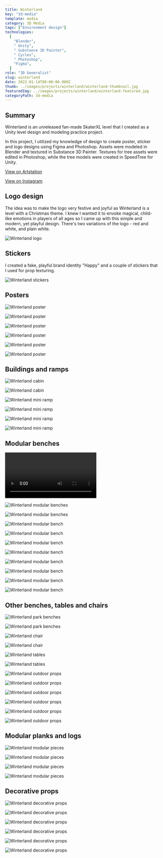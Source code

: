 ---
title: Winterland
key: "3d-media"
template: media
category: 3D Media
tags: ["Environment design"]
technologies:
  [
    "Blender",
    " Unity",
    " Substance 3D Painter",
    " Cycles",
    " Photoshop",
    "Figma",
  ]
role: "3D Generalist"
slug: winterland
date: 2022-01-14T00:00:00.000Z
thumb: ../images/projects/winterland/winterland-thumbnail.jpg
featuredImg: ../images/projects/winterland/winterland-featured.jpg
categoryPath: 3d-media
---




<Summary>

## Summary

<Grid2>

Winterland is an unreleased fan-made SkaterXL level that I created as a Unity level design and modeling practice project.

In this project, I utilized my knowledge of design to create poster, sticker and logo designs using Figma and Photoshop. Assets were modeled in Blender and textured in Substance 3D Painter. Textures for tree assets were edited in Photoshop, while the tree models were created in SpeedTree for Unity.

</Grid2>

<div className="social-links">

<Social>

<a href="https://www.artstation.com/artwork/wJVe1X" className="social-icon">

<FaArtstation />

<span>

View on Artstation

</span>

</a>

</Social>

<Social>

<a href="https://www.instagram.com/p/CYRcSQrqx2Z/" className="social-icon">

<FaInstagram />

<span>

View on Instagram

</span>

</a>

</Social>

</div>

</Summary>

<PSpacing>

## Logo design

<PSpacing2>

The idea was to make the logo very festive and joyful as Winterland is a level with a Christmas theme. I knew I wanted it to envoke magical, child-like emotions in players of all ages so I came up with this simple and modern, yet playful design. There's two variations of the logo - red and white, and plain white.

</PSpacing2>

</PSpacing>

<Item>

![Winterland logo](../images/projects/winterland/winterland-10.jpg "Winterland logo")

</Item>

<PSpacing>

## Stickers

<PSpacing2>

I created a fake, playful brand identity "Happy" and a couple of stickers that I used for prop texturing.

</PSpacing2>

</PSpacing>

<Item>

![Winterland stickers](../images/projects/winterland/winterland-11.jpg "Winterland logo")

</Item>

<PSpacing>

## Posters

</PSpacing>

<Grid2>

<Item>

![Winterland poster](../images/projects/winterland/winterland-13.jpg "Winterland poster")

</Item>

<Item>

![Winterland poster](../images/projects/winterland/winterland-14.jpg "Winterland poster")

</Item>

<Item>

![Winterland poster](../images/projects/winterland/winterland-16.jpg "Winterland poster")

</Item>

<Item>

![Winterland poster](../images/projects/winterland/winterland-17.jpg "Winterland poster")

</Item>

<Item>

![Winterland poster](../images/projects/winterland/winterland-15.jpg "Winterland poster")

</Item>

<Item>

![Winterland poster](../images/projects/winterland/winterland-18.jpg "Winterland poster")

</Item>

</Grid2>

<PSpacing>

## Buildings and ramps

</PSpacing>

<Grid2>

<Item>

![Winterland cabin](../images/projects/winterland/winterland-1.jpg "Winterland cabin")

</Item>

<Item>

![Winterland cabin](../images/projects/winterland/winterland-1-wireframe.jpg "Winterland cabin")

</Item>

<Item>

![Winterland mini ramp](../images/projects/winterland/winterland-2.jpg "Winterland mini ramp")

</Item>

<Item>

![Winterland mini ramp](../images/projects/winterland/winterland-2-wireframe.jpg "Winterland mini ramp")

</Item>

<Item>

![Winterland mini ramp](../images/projects/winterland/winterland-3.jpg "Winterland mini ramp")

</Item>

<Item>

![Winterland mini ramp](../images/projects/winterland/winterland-3-wireframe.jpg "Winterland mini ramp")

</Item>

</Grid2>

<PSpacing>

## Modular benches

</PSpacing>

<Video>

<ReactPlayer
  className="react-player"
  width="100%"
  height="100%"
  controls={true}
  loop={true}
  playing={true}
  url="https://vimeo.com/768125979"
/>

</Video>

<Spacing />

<Grid2>

<Item>

![Winterland modular benches](../images/projects/winterland/allbenches1-3.jpg "Winterland modular benches")

</Item>

<Item>

![Winterland modular benches](../images/projects/winterland/allbenches1-1.jpg "Winterland modular benches")

</Item>

</Grid2>

<Spacing />

<Grid4>

<Item>

![Winterland modular bench](../images/projects/winterland/bench1-3.jpg "Winterland modular bench")

</Item>

<Item>

![Winterland modular bench](../images/projects/winterland/bench1-1.jpg "Winterland modular bench")

</Item>

<Item>

![Winterland modular bench](../images/projects/winterland/bench2-3.jpg "Winterland modular bench")

</Item>

<Item>

![Winterland modular bench](../images/projects/winterland/bench2-1.jpg "Winterland modular bench")

</Item>

<Item>

![Winterland modular bench](../images/projects/winterland/bench3-3.jpg "Winterland modular bench")

</Item>

<Item>

![Winterland modular bench](../images/projects/winterland/bench3-1.jpg "Winterland modular bench")

</Item>

<Item>

![Winterland modular bench](../images/projects/winterland/bench4-3.jpg "Winterland modular bench")

</Item>

<Item>

![Winterland modular bench](../images/projects/winterland/bench4-1.jpg "Winterland modular bench")

</Item>

</Grid4>

<PSpacing>

## Other benches, tables and chairs

</PSpacing>

<Grid2>

<Item>

![Winterland park benches](../images/projects/winterland/bench5-3.jpg "Winterland park benches")

</Item>

<Item>

![Winterland park benches](../images/projects/winterland/bench5-1.jpg "Winterland park benches")

</Item>

<Item>

![Winterland chair](../images/projects/winterland/chair-3.jpg "Winterland chair")

</Item>

<Item>

![Winterland chair](../images/projects/winterland/chair-1.jpg "Winterland chair")

</Item>

<Item>

![Winterland tables](../images/projects/winterland/table-set-3.jpg "Winterland tables")

</Item>

<Item>

![Winterland tables](../images/projects/winterland/table-set-1.jpg "Winterland tables")

</Item>

<Item>

![Winterland outdoor props](../images/projects/winterland/winterland-7.jpg "Winterland outdoor props")

</Item>

<Item>

![Winterland outdoor props](../images/projects/winterland/winterland-7-wireframe.jpg "Winterland outdoor props")

</Item>

<Item>

![Winterland outdoor props](../images/projects/winterland/winterland-8.jpg "Winterland outdoor props")

</Item>

<Item>

![Winterland outdoor props](../images/projects/winterland/winterland-8-wireframe.jpg "Winterland outdoor props")

</Item>

<Item>

![Winterland outdoor props](../images/projects/winterland/winterland-9.jpg "Winterland outdoor props")

</Item>

<Item>

![Winterland outdoor props](../images/projects/winterland/winterland-9-wireframe.jpg "Winterland outdoor props")

</Item>

</Grid2>

<PSpacing>

## Modular planks and logs

</PSpacing>

<Grid2>

<Item>

![Winterland modular pieces](../images/projects/winterland/winterland-4.jpg "Winterland modular pieces")

</Item>

<Item>

![Winterland modular pieces](../images/projects/winterland/winterland-4-wireframe.jpg "Winterland modular pieces")

</Item>

<Item>

![Winterland modular pieces](../images/projects/winterland/winterland-5.jpg "Winterland modular pieces")

</Item>

<Item>

![Winterland modular pieces](../images/projects/winterland/winterland-5-wireframe.jpg "Winterland modular pieces")

</Item>

</Grid2>

<PSpacing>

## Decorative props

</PSpacing>

<Grid2>

<Item>

![Winterland decorative props](../images/projects/winterland/bar-cart-3.jpg "Winterland decorative props")

</Item>

<Item>

![Winterland decorative props](../images/projects/winterland/bar-cart-1.jpg "Winterland decorative props")

</Item>

<Item>

![Winterland decorative props](../images/projects/winterland/winterland-6.jpg "Winterland decorative props")

</Item>

<Item>

![Winterland decorative props](../images/projects/winterland/winterland-6-wireframe.jpg "Winterland decorative props")

</Item>

<Item>

![Winterland decorative props](../images/projects/winterland/dishes-2.jpg "Winterland decorative props")

</Item>

<Item>

![Winterland decorative props](../images/projects/winterland/dishes-1.jpg "Winterland decorative props")

</Item>

</Grid2>

<PreFooter />
